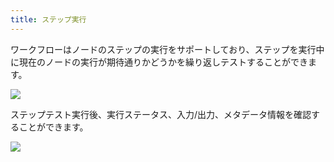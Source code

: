 ```yaml
---
title: ステップ実行
---
```



ワークフローはノードのステップの実行をサポートしており、ステップを実行中に現在のノードの実行が期待通りかどうかを繰り返しテストすることができます。

![](https://assets-docs.dify.ai/dify-enterprise-mintlify/jp/guides/workflow/debug-and-preview/36e547165a5088510c99baee4ce42bcd.png)

ステップテスト実行後、実行ステータス、入力/出力、メタデータ情報を確認することができます。

![](https://assets-docs.dify.ai/dify-enterprise-mintlify/jp/guides/workflow/debug-and-preview/040e1051d33b94d35e4683d3c89691a8.png)